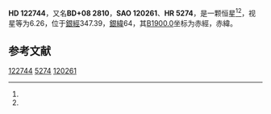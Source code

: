 {{Starbox begin
| name = HD 122744
}}
{{Starbox observe
| epoch = [[J2000.0|J2000.0]]
| constell = {{星座名待查}}<ref name=SIMBAD>{{cite web
 | url=http://simbad.u-strasbg.fr/simbad/sim-id?Ident=HR+5274
 | title =Pulsating variable Star
 | publisher=Centre de Données astronomiques de Strasbourg
 | work=SIMBAD
 | accessdate=2012-07-13}}</ref><ref name=DATA>{{cite web
 | url=http://vizier.u-strasbg.fr/viz-bin/VizieR-5?-out.add=.&-source=5050&-corr=PK=HR&-out.max=9999&HR=5274
 | title=VizieR Detailed Page
 | accessdate=2012-07-13
 | archive-date=2016-03-05
 | archive-url=https://web.archive.org/web/20160305015256/http://vizier.u-strasbg.fr/viz-bin/VizieR-5?-out.add=.&-source=5050&-corr=PK=HR&-out.max=9999&HR=5274
 | dead-url=no
 }}</ref>
| 星官 = 
| ra = {{RA|14|3|36.8}}<ref name=SIMBAD /><ref name=DATA />
| dec = {{DEC|+7|32|47}}<ref name=SIMBAD /><ref name=DATA />
| appmag_v = 6.26<ref name=SIMBAD /><ref name=DATA />
}}
{{Starbox character
| class = G9III<ref name=SIMBAD /><ref name=DATA />
| b-v = 0.94<ref name=SIMBAD /><ref name=DATA />
| u-b = 0.7<ref name=SIMBAD /><ref name=DATA />
| r-i = <ref name=SIMBAD /><ref name=DATA />
| variable = 
}}
{{Starbox astrometry
| radial_v = 0.7
| prop_mo_ra = -20
| parallax = 
| p_error = 
}}
{{Starbox catalog
| names =BD+08 2810，[[SAO星表|SAO]] 120261，[[HD星表|HD]] 122744，[[HR星表|HR]] 5274}}
{{Starbox reference |Simbad=HR+5274}}
{{Starbox end}}

'''HD 122744'''，又名'''BD+08 2810'''，'''SAO 120261'''、'''HR 5274'''，是一颗恒星<ref name=SIMBAD /><ref name=DATA />，视星等为6.26，位于[[銀道座標系|銀經]]347.39，[[銀道座標系|銀緯]]64，其[[B1900.0|B1900.0]]坐标为赤經{{RA|13|58|38.8}}，赤緯{{DEC|+8|64|39}}。

== 参考文献 ==
{{reflist}}

{{star-stub}}

[[Category:HD和HDE天體|122744]]
[[Category:HR天體|5274]]
[[Category:SAO天體|120261]]